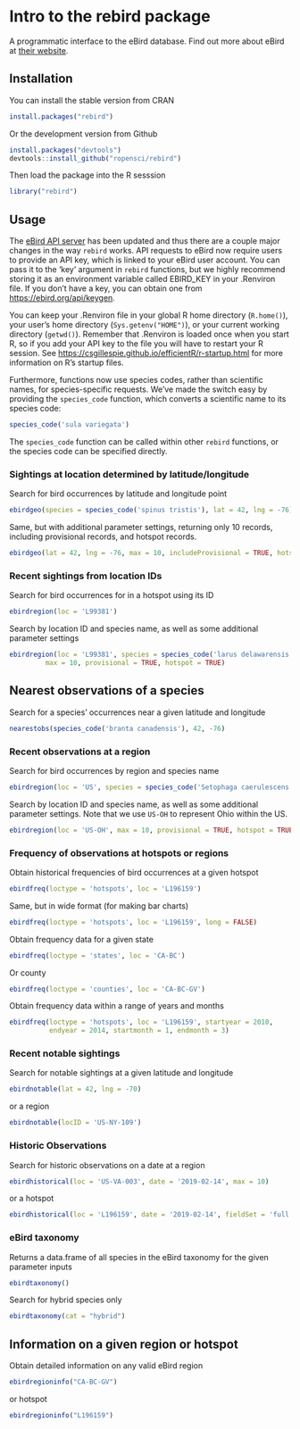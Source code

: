 <!--
%\VignetteEngine{knitr::docco_classic}
%\VignetteIndexEntry{rebird vignette}
-->

# Intro to the rebird package

A programmatic interface to the eBird database. Find out more about eBird at [their website](http://ebird.org/home/).

## Installation

You can install the stable version from CRAN

```r
install.packages("rebird")
```

Or the development version from Github

```r
install.packages("devtools")
devtools::install_github("ropensci/rebird")
```

Then load the package into the R sesssion

```r
library("rebird")
```

## Usage

The [eBird API server](https://documenter.getpostman.com/view/664302/S1ENwy59?version=latest) 
has been updated and thus there are a couple major changes in the way `rebird` works.
API requests to eBird now require users to provide an API key, which is linked to your 
eBird user account. 
You can pass it to the 'key' argument in `rebird` functions, but we highly recommend
storing it as an environment variable called EBIRD_KEY in your .Renviron file.
If you don't have a key, you can obtain one from <https://ebird.org/api/keygen>.

You can keep your .Renviron file in your global R home directory (`R.home()`), your user's home
directory (`Sys.getenv("HOME")`), or your current working directory (`getwd()`). Remember
that .Renviron is loaded once when you start R, so if you add your API key to the file you will
have to restart your R session. See <https://csgillespie.github.io/efficientR/r-startup.html> for
more information on R's startup files.

Furthermore, functions now use species codes, rather than scientific names, for species-specific requests.
We've made the switch easy by providing the `species_code` function, which converts a scientific name to
its species code:

```r
species_code('sula variegata')
```

The `species_code` function can be called within other `rebird` functions, or the species code 
can be specified directly.

### Sightings at location determined by latitude/longitude

Search for bird occurrences by latitude and longitude point

```r
ebirdgeo(species = species_code('spinus tristis'), lat = 42, lng = -76)
```

Same, but with additional parameter settings, returning only 10 records, including provisional records, and hotspot records. 

```r
ebirdgeo(lat = 42, lng = -76, max = 10, includeProvisional = TRUE, hotspot = TRUE)
```


### Recent sightings from location IDs

Search for bird occurrences for in a hotspot using its ID

```r
ebirdregion(loc = 'L99381')
```

Search by location ID and species name, as well as some additional parameter settings 

```r
ebirdregion(loc = 'L99381', species = species_code('larus delawarensis'), 
         max = 10, provisional = TRUE, hotspot = TRUE)
```


## Nearest observations of a species

Search for a species' occurrences near a given latitude and longitude

```r
nearestobs(species_code('branta canadensis'), 42, -76)
```


### Recent observations at a region

Search for bird occurrences by region and species name

```r
ebirdregion(loc = 'US', species = species_code('Setophaga caerulescens'))
```

Search by location ID and species name, as well as some additional parameter settings. Note that we use `US-OH` to represent Ohio within the US.

```r
ebirdregion(loc = 'US-OH', max = 10, provisional = TRUE, hotspot = TRUE)
```


### Frequency of observations at hotspots or regions

Obtain historical frequencies of bird occurrences at a given hotspot

```r
ebirdfreq(loctype = 'hotspots', loc = 'L196159')
```

Same, but in wide format (for making bar charts)

```r
ebirdfreq(loctype = 'hotspots', loc = 'L196159', long = FALSE)
```

Obtain frequency data for a given state

```r
ebirdfreq(loctype = 'states', loc = 'CA-BC')
```

Or county

```r
ebirdfreq(loctype = 'counties', loc = 'CA-BC-GV')
```

Obtain frequency data within a range of years and months

```r
ebirdfreq(loctype = 'hotspots', loc = 'L196159', startyear = 2010,
          endyear = 2014, startmonth = 1, endmonth = 3)
```


### Recent notable sightings

Search for notable sightings at a given latitude and longitude

```r
ebirdnotable(lat = 42, lng = -70)
```

or a region

```r
ebirdnotable(locID = 'US-NY-109')
```

### Historic Observations

Search for historic observations on a date at a region 

```r
ebirdhistorical(loc = 'US-VA-003', date = '2019-02-14', max = 10)
```

or a hotspot

```r
ebirdhistorical(loc = 'L196159', date = '2019-02-14', fieldSet = 'full')
```

### eBird taxonomy

Returns a data.frame of all species in the eBird taxonomy for the given parameter inputs

```r
ebirdtaxonomy()
```

Search for hybrid species only

```r
ebirdtaxonomy(cat = "hybrid")
```

## Information on a given region or hotspot

Obtain detailed information on any valid eBird region

```r
ebirdregioninfo("CA-BC-GV")
```

or hotspot

```r
ebirdregioninfo("L196159")
```
